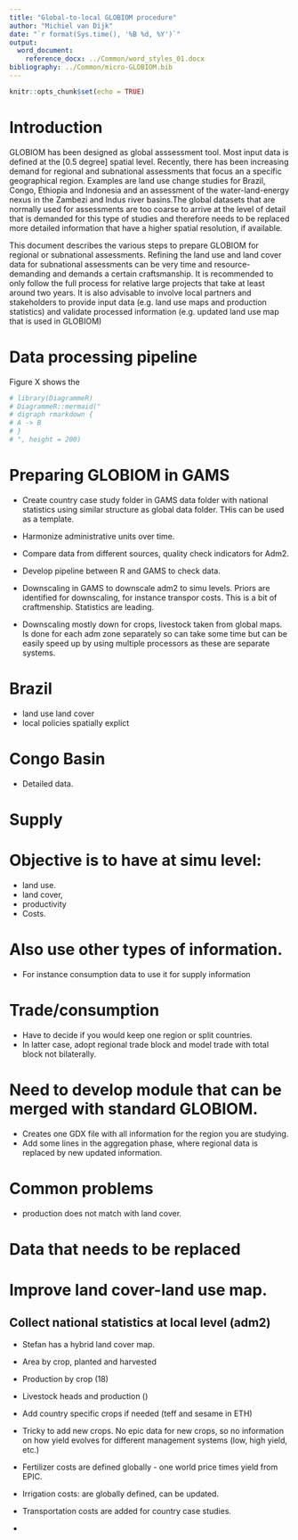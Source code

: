 ```yaml
---
title: "Global-to-local GLOBIOM procedure"
author: "Michiel van Dijk"
date: "`r format(Sys.time(), '%B %d, %Y')`"
output: 
  word_document:
    reference_docx: ../Common/word_styles_01.docx
bibliography: ../Common/micro-GLOBIOM.bib
---
```


```r
knitr::opts_chunk$set(echo = TRUE)
```

# Introduction
GLOBIOM has been designed as global asssessment tool. Most input data is defined at the [0.5 degree] spatial level. Recently, there has been increasing demand for regional and subnational assessments that focus an a specific geographical region. Examples are land use change studies for Brazil, Congo, Ethiopia and Indonesia and an assessment of the water-land-energy nexus in the Zambezi and Indus river basins.The global datasets that are normally used for assessments are too coarse to arrive at the level of detail that is demanded for this type of studies and therefore needs to be replaced more detailed information that have a higher spatial resolution, if available.  

This document describes the various steps to prepare GLOBIOM for regional or subnational assessments. Refining the land use and land cover data for subnational assessments can be very time and resource-demanding and demands a certain craftsmanship. It is recommended to only follow the full process for relative large projects that take at least around two years. It is also advisable to involve local partners and stakeholders to provide input data (e.g. land use maps and production statistics) and validate processed information (e.g. updated land use map that is used in GLOBIOM) 
 

# Data processing pipeline
Figure X shows the 

```r
# library(DiagrammeR)
# DiagrammeR::mermaid("
# digraph rmarkdown {
# A -> B
# }
# ", height = 200)

```



# Preparing GLOBIOM in GAMS
- Create country case study folder in GAMS data folder with national statistics using similar structure as global data folder. THis can be used as a template.

- Harmonize administrative units over time. 
- Compare data from different sources, quality check indicators for Adm2. 
- Develop pipeline between R and GAMS to check data.
- Downscaling in GAMS to downscale adm2 to simu levels. Priors are identified for downscaling, for instance transpor costs. This is a bit of craftmenship. Statistics are leading.
- Downscaling mostly down for crops, livestock taken from global maps. Is done for each adm zone separately so can take some time but can be easily speed up by using multiple processors as these are separate systems.

# Brazil
- land use land cover
- local policies spatially explict

# Congo Basin
- Detailed data.



# Supply
# Objective is to have at simu level:
- land use.
- land cover,
- productivity
- Costs.

# Also use other types of information.
- For instance consumption data to use it for supply information

# Trade/consumption
- Have to decide if you would keep one region or split countries.
- In latter case, adopt regional trade block and model trade with total block not bilaterally.
 
#

# Need to develop module that can be merged with standard GLOBIOM.
- Creates one GDX file with all information for the region you are studying. 
- Add some lines in the aggregation phase, where regional data is replaced by new updated information.



# Common problems
- production does not match with land cover. 

# Data that needs to be replaced


# Improve land cover-land use map. 
## Collect national statistics at local level (adm2)

- Stefan has a hybrid land cover map.

- Area by crop, planted and harvested
- Production by crop (18)
- Livestock heads and production ()
- Add country specific crops if needed (teff and sesame in ETH)
- Tricky to add new crops. No epic data for new crops, so no information on how yield evolves for different management systems (low, high yield, etc.)
- Fertilizer costs are defined globally - one world price times yield from EPIC.
- Irrigation costs: are globally defined, can be updated.
- Transportation costs are added for country case studies.

- 
